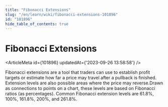 ```yaml
---
title: "Fibonacci Extensions"
slug: "/en/learn/wiki/fibonacci-extensions-101896"
id: "101896"
hide_table_of_contents: true
---
```



# Fibonacci Extensions

<ArticleMeta id={101896} updatedAt={'2023-09-26 13:58:58'} />
<div className='border-solid border-b border-t-0 my-4 border-[var(--ifm-color-gray-300)]' />

Fibonacci extensions are a tool that traders can use to establish profit targets or estimate how far a price may travel after a pullback is finished. Extension levels are also possible areas where the price may reverse.Drawn as connections to points on a chart, these levels are based on Fibonacci ratios (as percentages). Common Fibonacci extension levels are 61.8%, 100%, 161.8%, 200%, and 261.8%.
